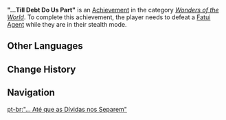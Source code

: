 {{Achievement Infobox
|title        = 
|id           = 82082
|order id     = 2082
|category     = Wonders of the World
|description  = Defeat a [[Fatui Pyro Agent|Fatui Agent]] while they are in their stealth mode.
|requirements = 
|primogems    = 5
|tracking     = 
|hidden       = 1
|topic        = Fatui Pyro Agent
|type         = Exploration
}}
'''"...Till Debt Do Us Part"''' is an [[Achievement]] in the category ''[[Wonders of the World]]''. To complete this achievement, the player needs to defeat a [[Fatui Pyro Agent|Fatui Agent]] while they are in their stealth mode.
<!--
==Trivia==

==Video Guides==
{{EVT
|video1   = 
|caption1 = 
}}
-->
==Other Languages==
{{Other Languages
|en      = "...Till Debt Do Us Part"
|zhs     = 「…唯独死亡与债务不可避」
|zhs_rm  = "...Wéidú Sǐwáng yǔ Zhàiwù Bùkěbì"
|zht     = 「…唯獨死亡與債務不可避」
|zht_rm  = "...Wéidú Sǐwáng yǔ Zhàiwù Bùkěbì"
|zh_tl   = "...Only Death and Debt Are Inevitable"
|ja      = 「…死と借金からは逃げられない」
|ja_rm   = "...Shi to Shakkin kara wa Nigerarenai" {{Assumed}}
|ja_tl   = "...One Cannot Run from Death and Debt"
|ko      = 「…죽음과 채무만은 피할 수 없지」
|ko_rm   = "…Jukeumgwa Chaemu'man'eun Pihal Su Eopjji"
|ko_tl   = "…One Cannot Run from Death and Debt"
|es      = Cuando las deudas nos separen
|es_tl   = When debts separate us
|fr      = Collecte de dette
|fr_tl   = Debt Collection
|ru      = «...пока долги не разлучат нас».
|ru_tl   = 
|th      = "...ความตายและหน้าที่เป็นสิ่งที่หลีกเลี่ยงไม่ได้"
|th_rm   = "...Khwam Tai Lae Nathi Pen Sing Thi Lik Liang Mai Dai"
|th_tl   = 
|vi      = "...Chỉ có cái chết và nợ nần là không thể trốn tránh"
|vi_tl   = 
|de      = „Bis dass die Schuld uns scheidet“
|de_tl   = "Till the Debt Separates Us"
|id      = Kita Tidak Bisa Lari dari Kematian dan Hutang
|id_tl   = We Cannot Run from Death and Debt
|pt      = "... Até que as Dívidas nos Separem"
|pt_tl   = "...Untill the Debts Do Us Part"
}}

==Change History==
{{Change History|1.3}}
<!--
==References==
{{Reflist}}
-->
==Navigation==
{{Achievement Navbox|Wonders of the World|Exploration}}
[[pt-br:"... Até que as Dívidas nos Separem"]]